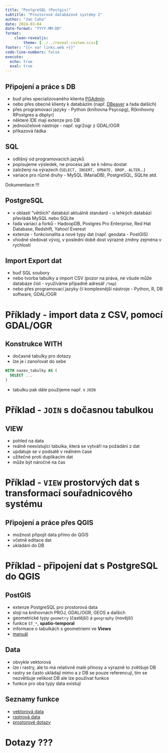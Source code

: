 ```yaml
---
title: "PostgreSQL (Postgis)"
subtitle: "Prostorové databázové systémy 2"
author: "Jan Caha"
date: 2024-03-04
date-format: "YYYY-MM-DD"
format: 
    clean-revealjs:
        theme: [../../reveal-custom.scss]
footer: "{{< var links.web >}}"
code-line-numbers: false
execute:
  echo: true
  eval: true
---
```


## Připojení a práce s DB

- buď přes specializovaného klienta [PGAdmin](https://www.pgadmin.org/download/)
- nebo přes obecné klienty k databázím (např. [DBeaver](https://dbeaver.io/) a řada dalších)
- přes programovací jazyky - [Python]{.software} (knihovna [Psycopg]{.software}), [R]{.software}(knihovny [RPostgres]{.software} a [dbplyr]{.software})
- některé IDE mají extenze pro DB
- jednoúčelové nástroje - např. [ogr2ogr]{.software} z [GDAL/OGR]{.software}
- příkazová řádka
  
## SQL

- odlišný od programovacích jazyků
- popisujeme výsledek, ne process jak se k němu dostat
- založený na výrazech (`SELECT, INSERT, UPDATE, DROP, ALTER`...)
- variace pro různé druhy - [MySQL]{.software} ([MariaDB]{.software}), [PostgreSQL]{.software}, [SQLite]{.software} atd.

::: {.callout-warning}
Dokumentace !!!
:::

## PostgreSQL

- v oblasti "větších" databází aktuálně standard - u lehkých databází převládá MySQL nebo SQLite
- řada variací a forků - HadoopDB, Postgres Pro Enterprise, Red Hat Database, Redshift, Yahoo! Everest
- extenze - funkcionalita a nové typy dat (např. geodata - PostGIS)
- vhodné sledovat vývoj, v poslední době dost výrazné změny zejména v rychlosti

## Import Export dat

- buď SQL soubory
- nebo tvorba tabulky a import CSV (pozor na práva, ne všude může databáze číst - využíváme případně adresář `/tmp`)
- nebo přes programovací jazyky či komplexnější nástroje - Python, R, DB software, GDAL/OGR

# Příklady - import data z CSV, pomocí GDAL/OGR

## Konstrukce WITH

- dočasné tabulky pro dotazy
- lze je i zanořovat do sebe

```SQL
WITH nazev_tabulky AS (
  SELECT ...
)
```

- tabulku pak dále použijeme např. v `JOIN`

# Příklad - `JOIN` s dočasnou tabulkou

## VIEW

- pohled na data
- reálně neexistující tabulka, která se vytváří na požádání z dat
- updatuje se v podsatě v reálném čase
- užitečné proti duplikacím dat
- může být náročné na čas

# Příklad - `VIEW` prostorvých dat s transformací souřadnicového systému

## Připojení a práce přes QGIS

- možnost připojit data přímo do QGIS
- včetně editace dat
- ukládání do DB

# Příklad - připojení dat s PostgreSQL do QGIS
  
## PostGIS

- extenze [PostgreSQL]{.software} pro prostorová data
- stojí na knihovnách [PROJ]{.software}, [GDAL/OGR]{.software}, [GEOS]{.software} a dalších
- geometrické typy `geometry` (častější) a `geography` (novější)
- funkce `ST_*`, **spatio-temporal**
- informace o tabulkách s geometriemi ve **Views**
- [manuál](https://postgis.net/docs/manual-3.4/)
  
## Data

- obvykle vektorová 
- lze i rastry, ale to má relativně malé přínosy a výrazně to zvětšuje DB
- rastry se často ukládají mimo a z DB se pouze referencují, tím se nezvětšuje velikost DB ale lze používat funkce
- funkce pro oba typy data existují

## Seznamy funkce

- [vektorová data](https://postgis.net/docs/manual-3.4/reference.html)
- [rastrová data](https://postgis.net/docs/manual-3.4/RT_reference.html)
- [prostorové dotazy](https://postgis.net/docs/manual-3.4/using_postgis_query.html)

# Dotazy ???